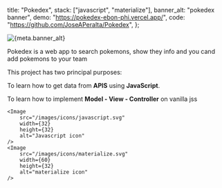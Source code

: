   title: "Pokedex",
  stack: ["javascript", "materialize"],
  banner_alt: "pokedex banner",
  demo: "https://pokedex-ebon-phi.vercel.app/",
  code: "https://github.com/JoseAPeralta/Pokedex",
};

<picture>
  <Image
    src={Banner}
    width={600}
    height={300}
    style={{ height: "300px" }}
    alt={meta.banner_alt}
    placerholder="blur"
  />
</picture>

<Flex pt="22px"></Flex>

Pokedex is a web app to search pokemons, show they info and you cand add pokemons to your team

This project has two principal purposes:

To learn how to get data from **APIS** using **JavaScript**.

To learn how to implement **Model - View - Controller** on vanilla jss

<Flex as="section" pt="14px" gap="6" wrap="wrap">

    <Image
        src="/images/icons/javascript.svg"
        width={32}
        height={32}
        alt="Javascript icon"
    />
    <Image
        src="/images/icons/materialize.svg"
        width={60}
        height={32}
        alt="materialize icon"
    />

</Flex>
